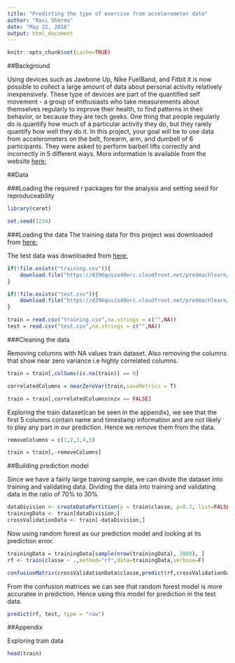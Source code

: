 ```yaml
---
title: "Predicting the type of exercise from accelerometer data"
author: "Ravi Sharma"
date: "May 22, 2016"
output: html_document
---
```

```r
knitr::opts_chunk$set(cache=TRUE)
```
##Background

Using devices such as Jawbone Up, Nike FuelBand, and Fitbit it is now possible to collect a large amount of data about personal activity relatively inexpensively. These type of devices are part of the quantified self movement - a group of enthusiasts who take measurements about themselves regularly to improve their health, to find patterns in their behavior, or because they are tech geeks. One thing that people regularly do is quantify how much of a particular activity they do, but they rarely quantify how well they do it. In this project, your goal will be to use data from accelerometers on the belt, forearm, arm, and dumbell of 6 participants. They were asked to perform barbell lifts correctly and incorrectly in 5 different ways. More information is available from the website [here:](http://groupware.les.inf.puc-rio.br/har.)

##Data

###Loading the required r packages for the analysis and setting seed for reproduceability

```r
library(caret)

set.seed(1234)
```

###Loading the data
The training data for this project was downloaded from [here:](https://d396qusza40orc.cloudfront.net/predmachlearn/pml-training.csv)

The test data was downloaded from [here:](https://d396qusza40orc.cloudfront.net/predmachlearn/pml-testing.csv)

```r
if(!file.exists("training.csv")){
    download.file("https://d396qusza40orc.cloudfront.net/predmachlearn/pml-training.csv","training.csv")
}

if(!file.exists("test.csv")){
    download.file("https://d396qusza40orc.cloudfront.net/predmachlearn/pml-testing.csv","test.csv")
}

train = read.csv("training.csv",na.strings = c("",NA))
test = read.csv("test.csv",na.strings = c("",NA))
```

###Cleaning the data

Removing columns with NA values train dataset. Also removing the columns that show near zero variance i.e highly correlated columns.

```r
train = train[,colSums(is.na(train)) == 0]

correlatedColumns = nearZeroVar(train,saveMetrics = T)

train = train[,correlatedColumns$nzv == FALSE]
```

Exploring the train dataset(can be seen in the appendix), we see that the first 5 columns contain name and timestamp information and are not likely to play any part in our prediction. Hence we remove them from the data.

```r
removeColumns = c(1,2,3,4,5)

train = train[,-removeColumns]
```

##Building prediction model

Since we have a fairly large training sample, we can divide the dataset into training and validating data. Dividing the data into training and validating data in the ratio of 70% to 30%

```r
dataDivision <- createDataPartition(y = train$classe, p=0.7, list=FALSE)
trainingData <- train[dataDivision,]
crossValidationData <- train[-dataDivision,]
```

Now using random forest as our prediction model and looking at its prediction error.

```r
trainingData = trainingData[sample(nrow(trainingData), 2000), ]
rf <- train(classe ~ .,method="rf",data=trainingData,verbose=F)

confusionMatrix(crossValidationData$classe,predict(rf,crossValidationData))
```

From the confusion matrices we can see that random forest model is more accuratee in prediction. Hence using this model for prediction in the test data.

```r
predict(rf, test, type = "raw")
```


##Appendix

Exploring train data
```r
head(train)
```

